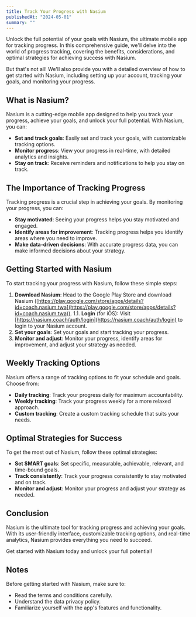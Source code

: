 ---
title: Track Your Progress with Nasium
publishedAt: "2024-05-01"
summary: ""
---

Unlock the full potential of your goals with Nasium, the ultimate mobile app for tracking progress. In this comprehensive guide, we'll delve into the world of progress tracking, covering the benefits, considerations, and optimal strategies for achieving success with Nasium.

But that's not all! We'll also provide you with a detailed overview of how to get started with Nasium, including setting up your account, tracking your goals, and monitoring your progress.

## What is Nasium?

Nasium is a cutting-edge mobile app designed to help you track your progress, achieve your goals, and unlock your full potential. With Nasium, you can:

* **Set and track goals**: Easily set and track your goals, with customizable tracking options.
* **Monitor progress**: View your progress in real-time, with detailed analytics and insights.
* **Stay on track**: Receive reminders and notifications to help you stay on track.

## The Importance of Tracking Progress

Tracking progress is a crucial step in achieving your goals. By monitoring your progress, you can:

* **Stay motivated**: Seeing your progress helps you stay motivated and engaged.
* **Identify areas for improvement**: Tracking progress helps you identify areas where you need to improve.
* **Make data-driven decisions**: With accurate progress data, you can make informed decisions about your strategy.

## Getting Started with Nasium

To start tracking your progress with Nasium, follow these simple steps:

1. **Download Nasium**: Head to the Google Play Store and download Nasium ([https://play.google.com/store/apps/details?id=coach.nasium.twa](https://play.google.com/store/apps/details?id=coach.nasium.twa)).
1.1. **Login** (for iOS): Visit [https://nasium.coach/auth/login](https://nasium.coach/auth/login) to login to your Nasium account.
3. **Set your goals**: Set your goals and start tracking your progress.
4. **Monitor and adjust**: Monitor your progress, identify areas for improvement, and adjust your strategy as needed.

## Weekly Tracking Options

Nasium offers a range of tracking options to fit your schedule and goals. Choose from:

* **Daily tracking**: Track your progress daily for maximum accountability.
* **Weekly tracking**: Track your progress weekly for a more relaxed approach.
* **Custom tracking**: Create a custom tracking schedule that suits your needs.

## Optimal Strategies for Success

To get the most out of Nasium, follow these optimal strategies:

* **Set SMART goals**: Set specific, measurable, achievable, relevant, and time-bound goals.
* **Track consistently**: Track your progress consistently to stay motivated and on track.
* **Monitor and adjust**: Monitor your progress and adjust your strategy as needed.

## Conclusion

Nasium is the ultimate tool for tracking progress and achieving your goals. With its user-friendly interface, customizable tracking options, and real-time analytics, Nasium provides everything you need to succeed.

Get started with Nasium today and unlock your full potential!

## Notes
Before getting started with Nasium, make sure to:

* Read the terms and conditions carefully.
* Understand the data privacy policy.
* Familiarize yourself with the app's features and functionality.